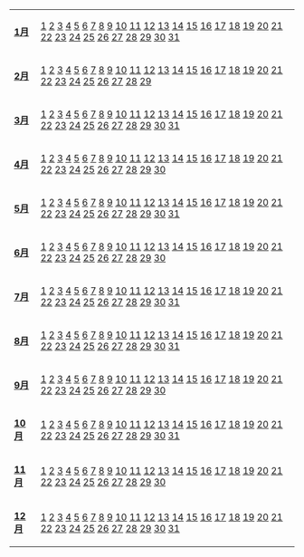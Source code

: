 {|
|-----
| '''[[1月|1月]]''' ||
[[Portal:人物/1月1日|1]] [[Portal:人物/1月2日|2]] [[Portal:人物/1月3日|3]] [[Portal:人物/1月4日|4]] [[Portal:人物/1月5日|5]] [[Portal:人物/1月6日|6]] [[Portal:人物/1月7日|7]] [[Portal:人物/1月8日|8]] [[Portal:人物/1月9日|9]] [[Portal:人物/1月10日|10]] [[Portal:人物/1月11日|11]] [[Portal:人物/1月12日|12]] [[Portal:人物/1月13日|13]] [[Portal:人物/1月14日|14]] [[Portal:人物/1月15日|15]] [[Portal:人物/1月16日|16]] [[Portal:人物/1月17日|17]] [[Portal:人物/1月18日|18]] [[Portal:人物/1月19日|19]] [[Portal:人物/1月20日|20]] [[Portal:人物/1月21日|21]] [[Portal:人物/1月22日|22]] [[Portal:人物/1月23日|23]] [[Portal:人物/1月24日|24]] [[Portal:人物/1月25日|25]] [[Portal:人物/1月26日|26]] [[Portal:人物/1月27日|27]] [[Portal:人物/1月28日|28]] [[Portal:人物/1月29日|29]] [[Portal:人物/1月30日|30]] [[Portal:人物/1月31日|31]]</small>
|-----
| BGCOLOR="#CCDBDF" | '''[[2月|2月]]''' || BGCOLOR="#CCDBDF" |
[[Portal:人物/2月1日|1]] [[Portal:人物/2月2日|2]] [[Portal:人物/2月3日|3]] [[Portal:人物/2月4日|4]] [[Portal:人物/2月5日|5]] [[Portal:人物/2月6日|6]] [[Portal:人物/2月7日|7]] [[Portal:人物/2月8日|8]] [[Portal:人物/2月9日|9]] [[Portal:人物/2月10日|10]] [[Portal:人物/2月11日|11]] [[Portal:人物/2月12日|12]] [[Portal:人物/2月13日|13]] [[Portal:人物/2月14日|14]] [[Portal:人物/2月15日|15]] [[Portal:人物/2月16日|16]] [[Portal:人物/2月17日|17]] [[Portal:人物/2月18日|18]] [[Portal:人物/2月19日|19]] [[Portal:人物/2月20日|20]] [[Portal:人物/2月21日|21]] [[Portal:人物/2月22日|22]] [[Portal:人物/2月23日|23]] [[Portal:人物/2月24日|24]] [[Portal:人物/2月25日|25]] [[Portal:人物/2月26日|26]] [[Portal:人物/2月27日|27]] [[Portal:人物/2月28日|28]] [[Portal:人物/2月29日|29]]</small>
|-----
| '''[[3月|3月]]''' ||
[[Portal:人物/3月1日|1]] [[Portal:人物/3月2日|2]] [[Portal:人物/3月3日|3]] [[Portal:人物/3月4日|4]] [[Portal:人物/3月5日|5]] [[Portal:人物/3月6日|6]] [[Portal:人物/3月7日|7]] [[Portal:人物/3月8日|8]] [[Portal:人物/3月9日|9]] [[Portal:人物/3月10日|10]] [[Portal:人物/3月11日|11]] [[Portal:人物/3月12日|12]] [[Portal:人物/3月13日|13]] [[Portal:人物/3月14日|14]] [[Portal:人物/3月15日|15]] [[Portal:人物/3月16日|16]] [[Portal:人物/3月17日|17]] [[Portal:人物/3月18日|18]] [[Portal:人物/3月19日|19]] [[Portal:人物/3月20日|20]] [[Portal:人物/3月21日|21]] [[Portal:人物/3月22日|22]] [[Portal:人物/3月23日|23]] [[Portal:人物/3月24日|24]] [[Portal:人物/3月25日|25]] [[Portal:人物/3月26日|26]] [[Portal:人物/3月27日|27]] [[Portal:人物/3月28日|28]] [[Portal:人物/3月29日|29]] [[Portal:人物/3月30日|30]] [[Portal:人物/3月31日|31]]</small>
|-----
| BGCOLOR="#CCDBDF" | '''[[4月|4月]]''' || BGCOLOR="#CCDBDF" |
[[Portal:人物/4月1日|1]] [[Portal:人物/4月2日|2]] [[Portal:人物/4月3日|3]] [[Portal:人物/4月4日|4]] [[Portal:人物/4月5日|5]] [[Portal:人物/4月6日|6]] [[Portal:人物/4月7日|7]] [[Portal:人物/4月8日|8]] [[Portal:人物/4月9日|9]] [[Portal:人物/4月10日|10]] [[Portal:人物/4月11日|11]] [[Portal:人物/4月12日|12]] [[Portal:人物/4月13日|13]] [[Portal:人物/4月14日|14]] [[Portal:人物/4月15日|15]] [[Portal:人物/4月16日|16]] [[Portal:人物/4月17日|17]] [[Portal:人物/4月18日|18]] [[Portal:人物/4月19日|19]] [[Portal:人物/4月20日|20]] [[Portal:人物/4月21日|21]] [[Portal:人物/4月22日|22]] [[Portal:人物/4月23日|23]] [[Portal:人物/4月24日|24]] [[Portal:人物/4月25日|25]] [[Portal:人物/4月26日|26]] [[Portal:人物/4月27日|27]] [[Portal:人物/4月28日|28]] [[Portal:人物/4月29日|29]] [[Portal:人物/4月30日|30]]</small>
|-----
| '''[[5月|5月]]''' ||
[[Portal:人物/5月1日|1]] [[Portal:人物/5月2日|2]] [[Portal:人物/5月3日|3]] [[Portal:人物/5月4日|4]] [[Portal:人物/5月5日|5]] [[Portal:人物/5月6日|6]] [[Portal:人物/5月7日|7]] [[Portal:人物/5月8日|8]] [[Portal:人物/5月9日|9]] [[Portal:人物/5月10日|10]] [[Portal:人物/5月11日|11]] [[Portal:人物/5月12日|12]] [[Portal:人物/5月13日|13]] [[Portal:人物/5月14日|14]] [[Portal:人物/5月15日|15]] [[Portal:人物/5月16日|16]] [[Portal:人物/5月17日|17]] [[Portal:人物/5月18日|18]] [[Portal:人物/5月19日|19]] [[Portal:人物/5月20日|20]] [[Portal:人物/5月21日|21]] [[Portal:人物/5月22日|22]] [[Portal:人物/5月23日|23]] [[Portal:人物/5月24日|24]] [[Portal:人物/5月25日|25]] [[Portal:人物/5月26日|26]] [[Portal:人物/5月27日|27]] [[Portal:人物/5月28日|28]] [[Portal:人物/5月29日|29]] [[Portal:人物/5月30日|30]] [[Portal:人物/5月31日|31]]</small>
|-----
| BGCOLOR="#CCDBDF" |''' [[6月|6月]]''' || BGCOLOR="#CCDBDF" |
[[Portal:人物/6月1日|1]] [[Portal:人物/6月2日|2]] [[Portal:人物/6月3日|3]] [[Portal:人物/6月4日|4]] [[Portal:人物/6月5日|5]] [[Portal:人物/6月6日|6]] [[Portal:人物/6月7日|7]] [[Portal:人物/6月8日|8]] [[Portal:人物/6月9日|9]] [[Portal:人物/6月10日|10]] [[Portal:人物/6月11日|11]] [[Portal:人物/6月12日|12]] [[Portal:人物/6月13日|13]] [[Portal:人物/6月14日|14]] [[Portal:人物/6月15日|15]] [[Portal:人物/6月16日|16]] [[Portal:人物/6月17日|17]] [[Portal:人物/6月18日|18]] [[Portal:人物/6月19日|19]] [[Portal:人物/6月20日|20]] [[Portal:人物/6月21日|21]] [[Portal:人物/6月22日|22]] [[Portal:人物/6月23日|23]] [[Portal:人物/6月24日|24]] [[Portal:人物/6月25日|25]] [[Portal:人物/6月26日|26]] [[Portal:人物/6月27日|27]] [[Portal:人物/6月28日|28]] [[Portal:人物/6月29日|29]] [[Portal:人物/6月30日|30]]</small>
|-----
| '''[[7月|7月]]''' ||
[[Portal:人物/7月1日|1]] [[Portal:人物/7月2日|2]] [[Portal:人物/7月3日|3]] [[Portal:人物/7月4日|4]] [[Portal:人物/7月5日|5]] [[Portal:人物/7月6日|6]] [[Portal:人物/7月7日|7]] [[Portal:人物/7月8日|8]] [[Portal:人物/7月9日|9]] [[Portal:人物/7月10日|10]] [[Portal:人物/7月11日|11]] [[Portal:人物/7月12日|12]] [[Portal:人物/7月13日|13]] [[Portal:人物/7月14日|14]] [[Portal:人物/7月15日|15]] [[Portal:人物/7月16日|16]] [[Portal:人物/7月17日|17]] [[Portal:人物/7月18日|18]] [[Portal:人物/7月19日|19]] [[Portal:人物/7月20日|20]] [[Portal:人物/7月21日|21]] [[Portal:人物/7月22日|22]] [[Portal:人物/7月23日|23]] [[Portal:人物/7月24日|24]] [[Portal:人物/7月25日|25]] [[Portal:人物/7月26日|26]] [[Portal:人物/7月27日|27]] [[Portal:人物/7月28日|28]] [[Portal:人物/7月29日|29]] [[Portal:人物/7月30日|30]] [[Portal:人物/7月31日|31]]</small>
|-----
| BGCOLOR="#CCDBDF" |''' [[8月|8月]]''' || BGCOLOR="#CCDBDF" |
[[Portal:人物/8月1日|1]] [[Portal:人物/8月2日|2]] [[Portal:人物/8月3日|3]] [[Portal:人物/8月4日|4]] [[Portal:人物/8月5日|5]] [[Portal:人物/8月6日|6]] [[Portal:人物/8月7日|7]] [[Portal:人物/8月8日|8]] [[Portal:人物/8月9日|9]] [[Portal:人物/8月10日|10]] [[Portal:人物/8月11日|11]] [[Portal:人物/8月12日|12]] [[Portal:人物/8月13日|13]] [[Portal:人物/8月14日|14]] [[Portal:人物/8月15日|15]] [[Portal:人物/8月16日|16]] [[Portal:人物/8月17日|17]] [[Portal:人物/8月18日|18]] [[Portal:人物/8月19日|19]] [[Portal:人物/8月20日|20]] [[Portal:人物/8月21日|21]] [[Portal:人物/8月22日|22]] [[Portal:人物/8月23日|23]] [[Portal:人物/8月24日|24]] [[Portal:人物/8月25日|25]] [[Portal:人物/8月26日|26]] [[Portal:人物/8月27日|27]] [[Portal:人物/8月28日|28]] [[Portal:人物/8月29日|29]] [[Portal:人物/8月30日|30]] [[Portal:人物/8月31日|31]]</small>
|-----
|'''[[9月|9月]]''' ||
[[Portal:人物/9月1日|1]] [[Portal:人物/9月2日|2]] [[Portal:人物/9月3日|3]] [[Portal:人物/9月4日|4]] [[Portal:人物/9月5日|5]] [[Portal:人物/9月6日|6]] [[Portal:人物/9月7日|7]] [[Portal:人物/9月8日|8]] [[Portal:人物/9月9日|9]] [[Portal:人物/9月10日|10]] [[Portal:人物/9月11日|11]] [[Portal:人物/9月12日|12]] [[Portal:人物/9月13日|13]] [[Portal:人物/9月14日|14]] [[Portal:人物/9月15日|15]] [[Portal:人物/9月16日|16]] [[Portal:人物/9月17日|17]] [[Portal:人物/9月18日|18]] [[Portal:人物/9月19日|19]] [[Portal:人物/9月20日|20]] [[Portal:人物/9月21日|21]] [[Portal:人物/9月22日|22]] [[Portal:人物/9月23日|23]] [[Portal:人物/9月24日|24]] [[Portal:人物/9月25日|25]] [[Portal:人物/9月26日|26]] [[Portal:人物/9月27日|27]] [[Portal:人物/9月28日|28]] [[Portal:人物/9月29日|29]] [[Portal:人物/9月30日|30]]</small>
|-----
| BGCOLOR="#CCDBDF" | '''[[10月|10月]]''' || BGCOLOR="#CCDBDF" |
[[Portal:人物/10月1日|1]] [[Portal:人物/10月2日|2]] [[Portal:人物/10月3日|3]] [[Portal:人物/10月4日|4]] [[Portal:人物/10月5日|5]] [[Portal:人物/10月6日|6]] [[Portal:人物/10月7日|7]] [[Portal:人物/10月8日|8]] [[Portal:人物/10月9日|9]] [[Portal:人物/10月10日|10]] [[Portal:人物/10月11日|11]] [[Portal:人物/10月12日|12]] [[Portal:人物/10月13日|13]] [[Portal:人物/10月14日|14]] [[Portal:人物/10月15日|15]] [[Portal:人物/10月16日|16]] [[Portal:人物/10月17日|17]] [[Portal:人物/10月18日|18]] [[Portal:人物/10月19日|19]] [[Portal:人物/10月20日|20]] [[Portal:人物/10月21日|21]] [[Portal:人物/10月22日|22]] [[Portal:人物/10月23日|23]] [[Portal:人物/10月24日|24]] [[Portal:人物/10月25日|25]] [[Portal:人物/10月26日|26]] [[Portal:人物/10月27日|27]] [[Portal:人物/10月28日|28]] [[Portal:人物/10月29日|29]] [[Portal:人物/10月30日|30]] [[Portal:人物/10月31日|31]]</small>
|-----
| '''[[11月|11月]]''' ||
[[Portal:人物/11月1日|1]] [[Portal:人物/11月2日|2]] [[Portal:人物/11月3日|3]] [[Portal:人物/11月4日|4]] [[Portal:人物/11月5日|5]] [[Portal:人物/11月6日|6]] [[Portal:人物/11月7日|7]] [[Portal:人物/11月8日|8]] [[Portal:人物/11月9日|9]] [[Portal:人物/11月10日|10]] [[Portal:人物/11月11日|11]] [[Portal:人物/11月12日|12]] [[Portal:人物/1月13日|13]] [[Portal:人物/11月14日|14]] [[Portal:人物/11月15日|15]] [[Portal:人物/11月16日|16]] [[Portal:人物/11月17日|17]] [[Portal:人物/11月18日|18]] [[Portal:人物/11月19日|19]] [[Portal:人物/11月20日|20]] [[Portal:人物/11月21日|21]] [[Portal:人物/11月22日|22]] [[Portal:人物/11月23日|23]] [[Portal:人物/11月24日|24]] [[Portal:人物/11月25日|25]] [[Portal:人物/11月26日|26]] [[Portal:人物/11月27日|27]] [[Portal:人物/11月28日|28]] [[Portal:人物/11月29日|29]] [[Portal:人物/11月30日|30]]</small>
|-----
| BGCOLOR="#CCDBDF" | '''[[12月|12月]]''' || BGCOLOR="#CCDBDF" |
[[Portal:人物/12月1日|1]] [[Portal:人物/12月2日|2]] [[Portal:人物/12月3日|3]] [[Portal:人物/12月4日|4]] [[Portal:人物/12月5日|5]] [[Portal:人物/12月6日|6]] [[Portal:人物/12月7日|7]] [[Portal:人物/12月8日|8]] [[Portal:人物/12月9日|9]] [[Portal:人物/12月10日|10]] [[Portal:人物/12月11日|11]] [[Portal:人物/12月12日|12]] [[Portal:人物/12月13日|13]] [[Portal:人物/12月14日|14]] [[Portal:人物/12月15日|15]] [[Portal:人物/12月16日|16]] [[Portal:人物/12月17日|17]] [[Portal:人物/12月18日|18]] [[Portal:人物/12月19日|19]] [[Portal:人物/12月20日|20]] [[Portal:人物/12月21日|21]] [[Portal:人物/12月22日|22]] [[Portal:人物/12月23日|23]] [[Portal:人物/12月24日|24]] [[Portal:人物/12月25日|25]] [[Portal:人物/12月26日|26]] [[Portal:人物/12月27日|27]] [[Portal:人物/12月28日|28]] [[Portal:人物/12月29日|29]] [[Portal:人物/12月30日|30]] [[Portal:人物/12月31日|31]]</small>
|}